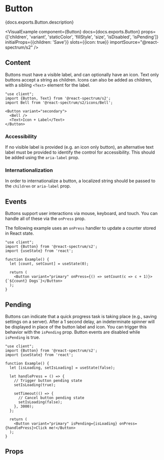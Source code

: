 


# Button

<PageDescription>{docs.exports.Button.description}</PageDescription>

<VisualExample
  component={Button}
  docs={docs.exports.Button}
  props={['children', 'variant', 'staticColor', 'fillStyle', 'size', 'isDisabled', 'isPending']}
  initialProps={{children: 'Save'}}
  slots={{icon: true}}
  importSource="@react-spectrum/s2" />

## Content

Buttons must have a visible label, and can optionally have an icon. Text only buttons accept a string
as children. Icons can also be added as children, with a sibling `<Text>` element for the label.

```tsx render expanded
"use client";
import {Button, Text} from '@react-spectrum/s2';
import Bell from '@react-spectrum/s2/icons/Bell';

<Button variant="secondary">
  <Bell />
  <Text>Icon + Label</Text>
</Button>
```

### Accessibility

If no visible label is provided (e.g. an icon only button),
an alternative text label must be provided to identify the control for accessibility. This should be added using
the `aria-label` prop.

### Internationalization

In order to internationalize a button, a localized string should be passed to the `children` or `aria-label` prop.

## Events

Buttons support user interactions via mouse, keyboard, and touch. You can handle all of these via the `onPress`
prop.

The following example uses an `onPress` handler to update a counter stored in React state.

```tsx render hideImports
"use client";
import {Button} from '@react-spectrum/s2';
import {useState} from 'react';

function Example() {
  let [count, setCount] = useState(0);

  return (
    <Button variant="primary" onPress={() => setCount(c => c + 1)}>{`${count} Dogs`}</Button>
  );
}
```

## Pending

Buttons can indicate that a quick progress task is taking place (e.g., saving settings on a server). After a 1 second delay, an indeterminate spinner will be displayed in place of the button label and icon. You can trigger this behavior with the `isPending` prop. Button events are disabled while `isPending` is true.

```tsx render
"use client";
import {Button} from '@react-spectrum/s2';
import {useState} from 'react';

function Example() {
  let [isLoading, setIsLoading] = useState(false);

  let handlePress = () => {
    // Trigger button pending state
    setIsLoading(true);

    setTimeout(() => {
      // Cancel button pending state
      setIsLoading(false);
    }, 3000);
  };

  return (
    <Button variant="primary" isPending={isLoading} onPress={handlePress}>Click me!</Button>
  );
}
```

## Props

<PropTable component={docs.exports.Button} links={docs.links} />
